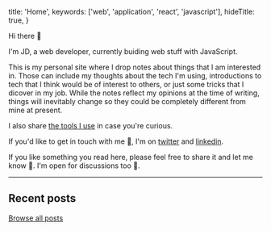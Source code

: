 
  title: 'Home',
  keywords: ['web', 'application', 'react', 'javascript'],
  hideTitle: true,
}

Hi there 👋

I'm JD, a web developer, currently buiding web stuff with JavaScript.

This is my personal site where I drop notes about things that I am interested in. Those can include my thoughts about the tech I'm using, introductions to tech that I think would be of interest to others, or just some tricks that I dicover in my job. While the notes reflect my opinions at the time of writing, things will inevitably change so they could be completely different from mine at present.

I also share [the tools I use](/uses) in case you're curious.

If you'd like to get in touch with me 💬, I'm on [twitter](https://twitter.com/jdinhify) and [linkedin](https://linkedin.com/in/jdinhify).

If you like something you read here, please feel free to share it and let me know 🙏. I'm open for discussions too 🙌.

---

## Recent posts

<div style={{ paddingLeft: '1.55rem' }}>
  <PostList limit={3} />
</div>

[Browse all posts](/posts)

